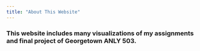 ```yaml
---
title: "About This Website"
---
```


### This website includes many visualizations of my assignments and final project of Georgetown ANLY 503.
